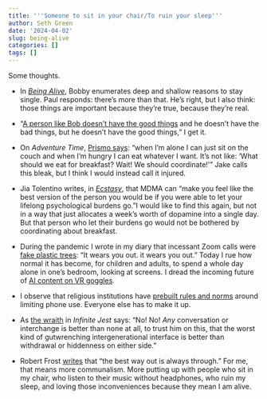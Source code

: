 ```yaml
---
title: '''Someone to sit in your chair/To ruin your sleep'''
author: Seth Green
date: '2024-04-02'
slug: being-alive
categories: []
tags: []
---
```


Some thoughts.

* In [_Being Alive_](https://genius.com/Original-broadway-cast-of-company-being-alive-lyrics), Bobby enumerates deep and shallow reasons to stay single. Paul responds: there's more than that. He's right, but I also think: those things are important because they're true, because they're real.

* "[A person like Bob doesn’t have the good things](https://genius.com/Original-broadway-cast-of-company-side-by-side-by-side-what-would-we-do-without-you-lyrics) and he doesn’t have the bad things,  but he doesn’t have the good things," I get it. 

* On _Adventure Time_, [Prismo says](https://www.youtube.com/watch?v=HZNYlvbUDcc): "when I’m alone I can just sit on the couch and when I’m hungry I can eat whatever I want. It’s not like: 'What should we eat for breakfast? Wait! We should coordinate!'" Jake calls this bleak, but I think I would instead call it injured.

* Jia Tolentino writes, in [_Ecstasy_](https://www.newyorker.com/magazine/2019/05/27/losing-religion-and-finding-ecstasy-in-houston), that MDMA can "make you feel like the best version of the person you would be if you were able to let your lifelong psychological burdens go."I would like to find this again, but not in a way that just allocates a week’s worth of dopamine into a single day. But that person who let their burdens go would not be bothered by coordinating about breakfast. 

* During the pandemic I wrote in my diary that incessant Zoom calls were [fake plastic trees](https://www.youtube.com/watch?v=n5h0qHwNrHk): "It wears you out. it wears you out." Today I rue how normal it has become, for children and adults, to spend a whole day alone in one's bedroom, looking at screens. I dread the incoming future of [AI content on VR goggles](https://www.npr.org/2019/06/04/726709657/sometimes-fascinating-sometimes-excruciating-fall-hums-with-energy). 

* I observe that religious institutions have [prebuilt rules and norms](https://www.lesswrong.com/posts/p7hW7E3fHF3PDzErk/sabbath-hard-and-go-home) around limiting phone use. Everyone else has to make it up.

* As [the wraith](https://ambiguities.wordpress.com/2008/11/02/the-wraith/) in _Infinite Jest_ says: "No! No! _Any_ conversation or interchange is better than none at all, to trust him on this, that the worst kind of gutwrenching intergenerational interface is better than withdrawal or hiddenness on either side."

* Robert Frost [writes](https://www.poetryverse.com/robert-frost-poems/a-servant-to-servants) that "the best way out is always through." For me, that means more communalism. More putting up with people who sit in my chair, who listen to their music without headphones, who ruin my sleep, and loving those inconveniences because they mean I am alive. 

